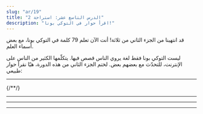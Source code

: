 ```yaml
---
slug: "ar/19"
title: "الدرس التاسع عشر: استراحة 2"
description: "اقرأ حوار في التوكي بونا!"
---
```



قد انتهينا من الجزء الثاني من ثلاثة! أنت الآن تعلم 79 كلمة في التوكي بونا، مع بعض أسماء العلم.

ليست التوكي بونا فقط لغة يروي الناس قصص فيها. يتكلّمها الكثير من الناس على الإنترنت، للتحدّث مع بعضهم بعض. لختم الجزء الثاني من هذه الدورة، هيّا نقرأ حوار طبيعي:

<Tabbed id="1">
  <Message right sl="toki" m="مرحبًا" />
  <Message left sl="toki a!" m="أهلاً!" />
  <Message right sl="sina pilin ala pilin pona?" m="هل تشعر بخير؟" />
  <Message left sl="pilin ala" m="لا :(" />
  <Message right sl="tan seme?" m="لماذا؟" />
  <Message left sl="mi o pali suli a" m="عليّ أن أعمل كثيرًا!" />
  <Message left sl="wawa mi li lili" m="ليس لدي الطاقة..." />
  <hr />
  <Message right sl="mi ken ala ken pana e pona?" m="هل يمكنني مساعدتك؟" />
  <Message left sl="ken a!" m="نعم!" />
  <Message left sl="o toki tawa mi" m="تحدّث لي!" />
  <Message right sl="pona" m="تمام!" />
  <Message right sl="sina o pali seme?" m="ما تحتاج أن تعمله؟" />
{/*<Message left sl="len mi mute li jaki" m="الكثير من ثيابي متّسخة" />*/}
  <Message left sl="ijo mute li lon supa mi" m="هناك الكثير من الأشياء على مكتبتي" />
  <Message left sl="poki lete mi li jo e ala" m="ليس هناك شيء في ثلّاجتي" />
  <Message left sl="ilo seli mi li pakala" m="ومدفّأتي معطلة" />
  <Message right sl="a, sona!" m="آه، فهمت" />
  <hr />
  <Message right sl="o lukin e supa sina lon open" m="ابدأ بإلقاء نظرة إلى مكتبتك" />
  <Message right sl="seme o weka tan supa?" m="ما يحتاج أن يُزال من مكتبك؟" />
  <Message right sl="seme o awen?" m="ما يحتاج أن يبقي؟" />
  <Message left sl="pona" m="حسنًا." />
  <Message left sl="mi lukin e ijo mute" m="إنّني أنظر إلى الكثير من الأشياء" />
  <Message left sl="mi pana e ona tawa poki pona" m="وأضعها في الأدراج الصحيحة" />
  <Message left sl="supa li kama pona tawa lukin" m="أصبحت المكتبة جميلة" />
  <Message right sl="pona a!" m="رائع!" />
  <hr />
  <Message right sl="sina jo ala e moku anu seme?" m="إذن، ليس لديك الطعام، أليس كذلك؟" />
  <Message left sl="jo ala" m="صحيح، ليس لدي :(" />
  <Message right sl="sina jo ala jo e mani?" m="هل لديك المال؟" />
  <Message left sl="jo" m="نعم" />
  <Message right sl="pona" m="جيّد!" />
  <Message right sl="o tawa esun" m="أذهب إلى السوق" />
  <Message left sl="mi tawa" m="أنا ذاهب" />
  <hr />
  <Message left sl="mi kama jo e moku" m="لقد حصلت على الطعام" />
  <Message right sl="wawa" m="رائع!" />
  <Message left sl="tomo mi li awen lete a" m="آهه، غرفتي ما زالت باردة" />
  <Message right sl="sina ken ala ken pona e ilo?" m="هل يمكنك إصلاح المدفّأة؟" />
  <Message left sl="ken ala" m="لا يمكنني!" />
  <Message right sl="ike a" m="أوه لا!" />
  <Message right sl="o lon supa lape" m="أذهب إلى السرير" />
  <Message right sl="o kepeken len" m="واستعمل بطانية" />
  <Message left sl="a pona" m="آه، هذه فكرة جيّدة" />
  <Message left sl="pona o tawa sina" m="شكرًا" />
</Tabbed>
